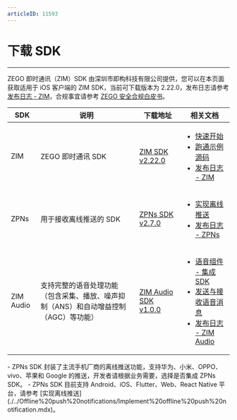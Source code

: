 ```yaml
---
articleID: 11593
---
```


# 下载 SDK

- - -

ZEGO 即时通讯（ZIM）SDK 由深圳市即构科技有限公司提供，您可以在本页面获取适用于 iOS 客户端的 ZIM SDK，当前可下载版本为 2.22.0，发布日志请参考 [发布日志 - ZIM](./ZIM%20release%20notes.mdx)，合规事宜请参考 [ZEGO 安全合规白皮书](https://doc-zh.zego.im/article/16142)。

| SDK | 说明 | 下载地址 | 相关文档 |
|-----|------|----------|----------|
| ZIM | ZEGO 即时通讯 SDK | [ZIM SDK v2.22.0](https://artifact-sdk.zego.im/zim/sdk/ios/ZIM-ios-shared-objc.zip) | <ul><li>[快速开始](./../Send%20and%20receive%20messages.mdx)</li><li>[跑通示例源码](./../Sample%20code.mdx)</li><li>[发布日志 - ZIM](./ZIM%20release%20notes.mdx)</li></ul> |
| ZPNs | 用于接收离线推送的 SDK | [ZPNs SDK v2.7.0](https://artifact-sdk.zego.im/zpns/sdk/ios/ZPNs-main-ios-shared-objc.zip) | <ul><li>[实现离线推送](./../Offline%20push%20notifications/Implement%20offline%20push%20notification.mdx)</li><li>[发布日志 - ZPNs](./ZPNs%20release%20notes.mdx)</li></ul> |
| ZIM Audio | 支持完整的语音处理功能（包含采集、播放、噪声抑制（ANS）和自动增益控制（AGC）等功能） | [ZIM Audio SDK v1.0.0](https://artifact-sdk.zego.im/zim-audio/sdk/ios/ZIMAudio-ios-shared-objc.zip) | <ul><li>[语音组件 - 集成 SDK](./../ZIM%20Audio/Integrate%20the%20ZIM%20Audio%20SDK.mdx)</li><li>[发送与接收语音消息](./../ZIM%20Audio/Send%20and%20receive%20audio%20messages.mdx)</li><li>[发布日志 - ZIM Audio](./ZIM%20Audio%20release%20notes.mdx)</li></ul> |

<Note title="说明">
- ZPNs SDK 封装了主流手机厂商的离线推送功能，支持华为、小米、OPPO、vivo、苹果和 Google 的推送，开发者请根据业务需要，选择是否集成 ZPNs SDK。
- ZPNs SDK 目前支持 Android、iOS、Flutter、Web、React Native 平台，请参考 [实现离线推送](./../Offline%20push%20notifications/Implement%20offline%20push%20notification.mdx)。
</Note>
